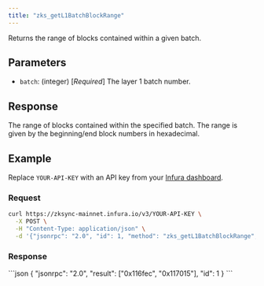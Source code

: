 ```yaml
---
title: "zks_getL1BatchBlockRange"
---
```



Returns the range of blocks contained within a given batch.


## Parameters

- `batch`: (integer) [_Required_] The layer 1 batch number.


## Response

The range of blocks contained within the specified batch. The range is given by the
beginning/end block numbers in hexadecimal.

## Example

Replace `YOUR-API-KEY` with an API key from your [Infura dashboard](https://infura.io/dashboard).

### Request

<Tabs>
  <TabItem value="cURL">

  ```bash
  curl https://zksync-mainnet.infura.io/v3/YOUR-API-KEY \
    -X POST \
    -H "Content-Type: application/json" \
    -d '{"jsonrpc": "2.0", "id": 1, "method": "zks_getL1BatchBlockRange", "params": [12345]}' \
  ```
  </TabItem>
</Tabs>

### Response

<Tabs>
  <TabItem value="JSON">
  ```json
  {
    "jsonrpc": "2.0",
    "result": ["0x116fec", "0x117015"],
    "id": 1
  }
  ```
  </TabItem>
</Tabs>